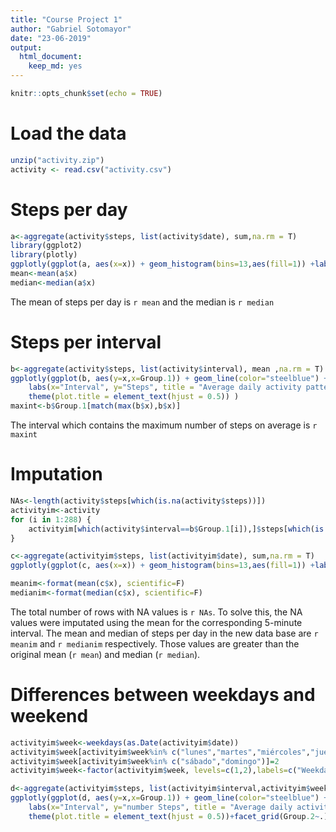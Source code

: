 ---
title: "Course Project 1"
author: "Gabriel Sotomayor"
date: "23-06-2019"
output:
  html_document:
    keep_md: yes
---

```{r setup, include=FALSE}
knitr::opts_chunk$set(echo = TRUE)
```

# Load the data

```{r data}
unzip("activity.zip")
activity <- read.csv("activity.csv")
```

# Steps per day

```{r Steps}
a<-aggregate(activity$steps, list(activity$date), sum,na.rm = T)
library(ggplot2) 
library(plotly)
ggplotly(ggplot(a, aes(x=x)) + geom_histogram(bins=13,aes(fill=1)) +labs(x="Steps Per Day", y="Frequency", title = "Total steps per day")+  theme(legend.position = "none",                                          plot.title = element_text(hjust = 0.5)))
mean<-mean(a$x)
median<-median(a$x)
```

The mean of steps per day is `r mean` and the median is `r median`

# Steps per interval

```{r interval}
b<-aggregate(activity$steps, list(activity$interval), mean ,na.rm = T)
ggplotly(ggplot(b, aes(y=x,x=Group.1)) + geom_line(color="steelblue") +
    labs(x="Interval", y="Steps", title = "Average daily activity pattern")+  
    theme(plot.title = element_text(hjust = 0.5)) )
maxint<-b$Group.1[match(max(b$x),b$x)]
```

The interval which contains the maximum number of steps on average is `r maxint` 

# Imputation

```{r Imputation}
NAs<-length(activity$steps[which(is.na(activity$steps))])
activityim<-activity
for (i in 1:288) {
    activityim[which(activity$interval==b$Group.1[i]),]$steps[which(is.na( activityim[which(activity$interval==b$Group.1[i]),]$steps))]<-b$x[i]
}

c<-aggregate(activityim$steps, list(activityim$date), sum,na.rm = T)
ggplotly(ggplot(c, aes(x=x)) + geom_histogram(bins=13,aes(fill=1)) +labs(x="Steps Per Day", y="Frequency", title = "Total steps per day")+  theme(legend.position = "none",                                                    plot.title = element_text(hjust = 0.5)))

meanim<-format(mean(c$x), scientific=F)
medianim<-format(median(c$x), scientific=F)
```

The total number of rows with NA values is `r NAs`. To solve this, the NA values
were imputated using the mean for the corresponding 5-minute interval. The  mean and median of steps per day in the new data base are `r meanim` and `r medianim` respectively. Those values are greater than the original mean (`r mean`) and median (`r median`).

# Differences between weekdays and weekend

```{r weekdays}
activityim$week<-weekdays(as.Date(activityim$date))
activityim$week[activityim$week%in% c("lunes","martes","miércoles","jueves","viernes")]=1
activityim$week[activityim$week%in% c("sábado","domingo")]=2
activityim$week<-factor(activityim$week, levels=c(1,2),labels=c("Weekday", "Weekend"))

d<-aggregate(activityim$steps, list(activityim$interval,activityim$week), mean ,na.rm = T)
ggplotly(ggplot(d, aes(y=x,x=Group.1)) + geom_line(color="steelblue") +
    labs(x="Interval", y="number Steps", title = "Average daily activity pattern")+  
    theme(plot.title = element_text(hjust = 0.5))+facet_grid(Group.2~.))

```

